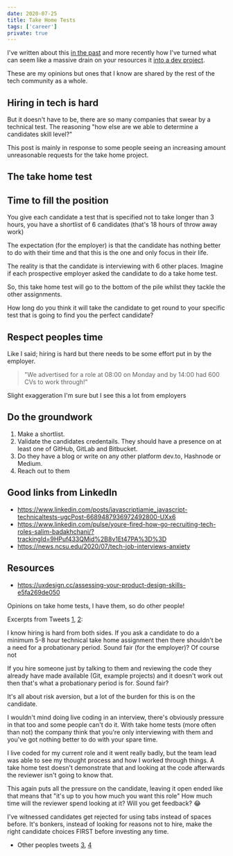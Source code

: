```yaml
---
date: 2020-07-25
title: Take Home Tests
tags: ['career']
private: true
---
```


I've written about this [in the past] and more recently how I've
turned what can seem like a massive drain on your resources it [into a
dev project].

These are my opinions but ones that I know are shared by the rest of
the tech community as a whole.

## Hiring in tech is hard

But it doesn't have to be, there are so many companies that swear by a
technical test. The reasoning "how else are we able to determine a
candidates skill level?"

This post is mainly in response to some people seeing an increasing
amount unreasonable requests for the take home project.

## The take home test

## Time to fill the position

You give each candidate a test that is specified not to take longer
than 3 hours, you have a shortlist of 6 candidates (that's 18 hours of
throw away work)

The expectation (for the employer) is that the candidate has nothing
better to do with their time and that this is the one and only focus
in their life.

The reality is that the candidate is interviewing with 6 other places.
Imagine if each prospective employer asked the candidate to do a take
home test.

So, this take home test will go to the bottom of the pile whilst they
tackle the other assignments.

How long do you think it will take the candidate to get round to your
specific test that is going to find you the perfect candidate?

## Respect peoples time

Like I said; hiring is hard but there needs to be some effort put in
by the employer.

> "We advertised for a role at 08:00 on Monday and by 14:00 had 600
> CVs to work through!"

Slight exaggeration I'm sure but I see this a lot from employers

## Do the groundwork

1. Make a shortlist.
1. Validate the candidates credentails. They should have a presence on
   at least one of GitHub, GitLab and Bitbucket.
1. Do they have a blog or write on any other platform dev.to, Hashnode
   or Medium.
1. Reach out to them

## Good links from LinkedIn

- https://www.linkedin.com/posts/javascriptjamie_javascript-technicaltests-ugcPost-6689487936972492800-UXx6
- https://www.linkedin.com/pulse/youre-fired-how-go-recruiting-tech-roles-salim-badakhchani/?trackingId=9HPuf433QMid%2B8v1Et47PA%3D%3D
- https://news.ncsu.edu/2020/07/tech-job-interviews-anxiety

## Resources

- https://uxdesign.cc/assessing-your-product-design-skills-e5fa269de050

Opinions on take home tests, I have them, so do other people!

Excerpts from Tweets [1], [2]:

I know hiring is hard from both sides. If you ask a candidate to do a
minimum 5-8 hour technical take home assignment then there shouldn't
be a need for a probationary period. Sound fair (for the employer)? Of
course not

If you hire someone just by talking to them and reviewing the code
they already have made available (Git, example projects) and it
doesn't work out then that's what a probationary period is for. Sound
fair?

It's all about risk aversion, but a lot of the burden for this is on
the candidate.

I wouldn't mind doing live coding in an interview, there's obviously
pressure in that too and some people can't do it. With take home tests
(more often than not) the company think that you're only interviewing
with them and you've got nothing better to do with your spare time.

I live coded for my current role and it went really badly, but the
team lead was able to see my thought process and how I worked through
things. A take home test doesn't demonstrate that and looking at the
code afterwards the reviewer isn't going to know that.

This again puts all the pressure on the candidate, leaving it open
ended like that means that "it's up to you how much you want this
role" How much time will the reviewer spend looking at it? Will you
get feedback? 😂

I've witnessed candidates get rejected for using tabs instead of
spaces before. It's bonkers, instead of looking for reasons not to
hire, make the right candidate choices FIRST before investing any
time.

- Other peoples tweets [3], [4]

<!-- Links -->

[in the past]: https://scottspence.com/2016/12/05/job-hunting/
[into a dev project]:
  https://scottspence.com/2018/11/30/job-hunt-dev-project/
[1]: https://twitter.com/spences10/status/1286744623742955520
[2]: https://twitter.com/spences10/status/1286948087408267264
[3]: https://twitter.com/BekahHW/status/1251918165338198018
[4]: https://twitter.com/_oshell/status/1251953688207294465
